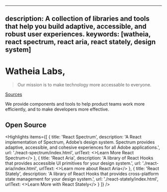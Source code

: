 <!-- Copyright 2020 Adobe. All rights reserved.
This file is licensed to you under the Apache License, Version 2.0 (the "License");
you may not use this file except in compliance with the License. You may obtain a copy
of the License at http://www.apache.org/licenses/LICENSE-2.0
Unless required by applicable law or agreed to in writing, software distributed under
the License is distributed on an "AS IS" BASIS, WITHOUT WARRANTIES OR REPRESENTATIONS
OF ANY KIND, either express or implied. See the License for the specific language
governing permissions and limitations under the License. -->



---
description: A collection of libraries and tools that help you build adaptive, accessible, and robust user experiences.
keywords: [watheia, react spectrum, react aria, react stately, design system]
---

# Watheia Labs,

> Our mission is to make technology more accessable to everyone.

<p className={clsx(typographyStyles['spectrum-Body2'], styles.homeLinks)}>
  <a href="https://github.com/watheia/spectrum">Sources</a>
</p>

<Hero
  narrow={heroNarrow}
  narrow2x={heroNarrow2x}
  narrowWebp={heroNarrowWebp}
  narrow2xWebp={heroNarrow2xWebp}
  wide={heroWide}
  wide2x={heroWide2x}
  wideWebp={heroWideWebp}
  wide2xWebp={heroWide2xWebp}
  alt="Watheia Labs hero image" />


We provide components and tools to help product teams work more efficiently, and to make developers  more effective.

## Open Source

<Highlights items={[
  {
    title: 'React Spectrum',
    description: 'A React implementation of Spectrum, Adobe’s design system. Spectrum provides adaptive, accessible, and cohesive experiences for all Adobe applications.',
    url: './react-spectrum/index.html',
    urlText: <>Learn More<VisuallyHidden elementType="span"> React Spectrum</VisuallyHidden></>
  },
  {
    title: 'React Aria',
    description: 'A library of React Hooks that provides accessible UI primitives for your design system.',
    url: './react-aria/index.html',
    urlText: <>Learn more<VisuallyHidden elementType="span"> about React Aria</VisuallyHidden></>
  },
  {
    title: 'React Stately',
    description: 'A library of React Hooks that provides cross-platform state management for your design system.',
    url: './react-stately/index.html',
    urlText: <>Learn More<VisuallyHidden elementType="span"> with React Stately</VisuallyHidden></>
  }
]} />
